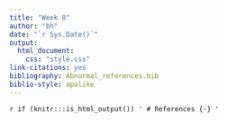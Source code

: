 ```yaml
---
title: "Week 8"
author: "bh"
date: "`r Sys.Date()`"
output: 
  html_document:
    css: "style.css"
link-citations: yes
bibliography: Abnormal_references.bib
biblio-style: apalike
---
```




`r if (knitr:::is_html_output()) '
# References {-}
'`